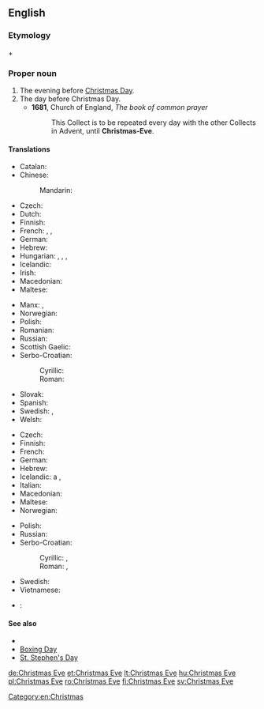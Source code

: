 ==English==

===Etymology===
{{term|Christmas}} + {{term|eve}}

===Proper noun===
{{en-proper noun}}

# The evening before [[Christmas Day]].
# The day before Christmas Day.
#* '''1681''', Church of England, ''The book of common prayer''
#*: This Collect is to be repeated every day with the other Collects in Advent, until '''Christmas-Eve'''.

====Translations====
{{trans-top|evening before Christmas Day}}
* Catalan: {{t-|ca|nit de Nadal}}
* Chinese:
*: Mandarin: {{t|cmn|平安夜|tr=Píng'ānyè|sc=Hani}}
* Czech: {{t-|cs|Štědrý večer|m}}
* Dutch: {{t+|nl|kerstavond|m}}
* Finnish: {{t+|fi|jouluaatto}}
* French: {{t-|fr|veillée de Noël|f}}, {{t-|fr|nuit de Noël|f}}, {{t-|fr|réveillon de Noël|m}}
* German: {{t|de|Heiligabend|m}}
* Hebrew: {{t-|he|ערב חג המולד|m|tr=érev khág hamolád}}
* Hungarian: {{t-|hu|karácsonyéj}}, {{t-|hu|karácsonyest}}, {{t+|hu|karácsony este}}, {{t+|hu|szenteste}}
* Icelandic: {{t+|is|aðfangadagskvöld|n}}
* Irish: {{t-|ga|Oíche Nollag|f}}
* Macedonian: {{t-|mk|Бадна вечер|f|tr=Bádna véčer}}
* Maltese: {{t-|mt|Lejliet il-Milied}}
{{trans-mid}}
* Manx: {{t-|gv|Oie'll Vayree|f}}, {{t-|gv|Oie'll Voirrey|f}}
* Norwegian: {{t+|no|julaften|m}}
* Polish: {{t+|pl|Wigilia|f}}
* Romanian: {{t|ro|Ajunul Crăciunului|n}}
* Russian: {{t+|ru|сочельник|m|tr=sočél’nik}}
* Scottish Gaelic: {{t-|gd|Oidhche Nollaige|f}}
* Serbo-Croatian:
*: Cyrillic: {{t-|sh|Бадња вечер|f|alt=Ба̏дња̄ ве̏че̄р|sc=Cyrl}}
*: Roman: {{t-|sh|Badnja večer|f|alt=Bȁdnjā vȅčēr}}
* Slovak: {{t-|sk|Štedrý Večer|m}}
* Spanish: {{t-|es|Nochebuena|f}}
* Swedish: {{t-|sv|julaftons kväll|c}}, {{t+|sv|julaftonskväll|c}}
* Welsh: {{t-|cy|Noswyl Nadolig|f}}
{{trans-bottom}}

{{trans-top|day before Christmas Day}}
* Czech: {{t-|cs|Štědrý den|m}}
* Finnish: {{t+|fi|jouluaatto}}
* French: {{t-|fr|veille de Noël|f}}
* German: {{t+|de|Heiligabend|m}}
* Hebrew: {{t-|he|ערב חג המולד|m|tr=érev khág hamolád}}
* Icelandic: {{t+|is|aðfangadagur}} {{t+|is|jól}}a {{m}}, {{t+|is|aðfangadagur|m}}
* Italian: {{t+|it|Vigilia|f}}
* Macedonian: {{t-|mk|Бадник|m|tr=Bádnik}}
* Maltese: {{t-|mt|Lejliet il-Milied}}
* Norwegian: {{t+|no|julaften|m}}
{{trans-mid}}
* Polish: {{t+|pl|Wigilia|f}}
* Russian: {{t+|ru|сочельник|m|tr=sočél’nik}}
* Serbo-Croatian:
*: Cyrillic: {{t-|sh|Бадњак|m|alt=Ба̏дња̄к|sc=Cyrl}}, {{t-|sh|Бадњи дан|m|alt=Ба̏дњӣ да̑н|sc=Cyrl}}
*: Roman: {{t-|sh|Badnjak|m|alt=Bȁdnjāk}}, {{t-|sh|Badnji dan|m|alt=Bȁdnjī dȃn}}
* Swedish: {{t+|sv|julafton|c}}
* Vietnamese: {{t-|vi|đêm Nô-en}}
{{trans-bottom}}

{{ttbc-top}}
* {{ttbc|roa-jer}}: {{tø|roa-jer|Sèrvelle dé Noué|f}}
{{trans-mid}}
{{trans-bottom}}

====See also====
* {{pedia}}
* [[Boxing Day]]
* [[St. Stephen's Day]]

[[Category:en:Christmas]]

[[de:Christmas Eve]]
[[et:Christmas Eve]]
[[lt:Christmas Eve]]
[[hu:Christmas Eve]]
[[pl:Christmas Eve]]
[[ro:Christmas Eve]]
[[fi:Christmas Eve]]
[[sv:Christmas Eve]]